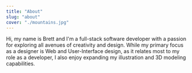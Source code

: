 ```yaml
---
title: "About"
slug: "about"
cover: "./mountains.jpg"
---
```



 Hi, my name is Brett and I'm a full-stack software developer with a passion for exploring all avenues of creativity and design. While my primary focus as a designer is Web and User-Interface design, as it relates most to my role as a developer, I also enjoy expanding my illustration and 3D modeling capabilities.
  
<Principles />
